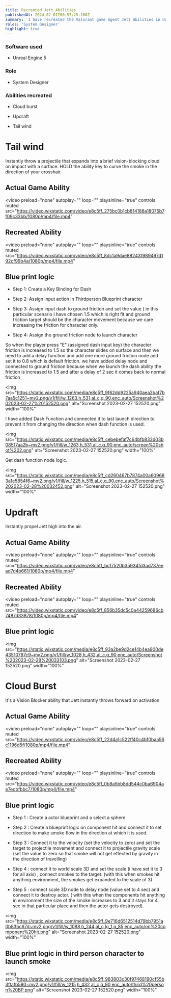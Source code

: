 ```yaml
---
title: Recreated Jett Abilities
publishedAt: 2024-02-01T00:57:25.166Z
summary: 'I have recreated the Valorant game Agent Jett Abilities in Unreal Engine 5'
roles: 'System Designer'
highlight: true
---
```


### Software used

- Unreal Engine 5

### Role

- System Designer

### Abilities recreated

- Cloud burst

- Updraft

- Tail wind

# Tail wind

Instantly throw a projectile that expands into a brief vision-blocking cloud on impact with a surface. HOLD the ability key to curve the smoke in the direction of your crosshair.

## Actual Game Ability

<video
  preload="none"
  autoplay=""
  loop=""
  playsinline="true"
  controls
  muted
  src="https://video.wixstatic.com/video/e8c5ff_275bc0b1cb814188a18075b7f09c33bb/1080p/mp4/file.mp4"
></video>

## Recreated Ability

<video
  preload="none"
  autoplay=""
  loop=""
  playsinline="true"
  controls
  muted
  src="https://video.wixstatic.com/video/e8c5ff_8dc1a9dae882431989497d192cf99b4a/1080p/mp4/file.mp4"
></video>

## Blue print logic

- Step 1: Create a Key Binding for Dash

- Step 2: Assign input action in Thirdperson Blueprint character

- Step 3: Assign input dash to ground friction and set the value ( in this particular scenario I have chosen 1.5 which is right fit and ground friction target should be the character movement because we care increasing the friction for character only.

- Step 4: Assign the ground friction node to launch character

So when the player press "E" (assigned dash input key) the character friction is increased to 1.5 so the character slides on surface and then we need to add a delay function and add one more ground friction node and set it to 0.8 which is default friction. we have added delay node and connected to ground friction because when we launch the dash ability the friction is increased to 1.5 and after a delay of 2 sec it comes back to normal friction

<img
  src="https://static.wixstatic.com/media/e8c5ff_9f62dd9225a940aea2baf7b7aa5c1251~mv2.png/v1/fill/w_1263,h_531,al_c,q_90,enc_auto/Screenshot%202023-02-27%20152520.png"
  alt="Screenshot 2023-02-27 152520.png"
  width="100%"
></img>

I have added Dash Function and connected it to last launch direction to prevent it from changing the direction when dash function is used.

<img
  src="https://static.wixstatic.com/media/e8c5ff_cebebefaf7c64bfb833d03b08517aa2b~mv2.png/v1/fill/w_1263,h_531,al_c,q_90,enc_auto/screen%20shot%202.png"
  alt="Screenshot 2023-02-27 152520.png"
  width="100%"
></img>

Get dash function node logic.

<img
  src="https://static.wixstatic.com/media/e8c5ff_cd260467b7874a00a609683a1e5854f6~mv2.png/v1/fill/w_1225,h_515,al_c,q_90,enc_auto/Screenshot%202023-02-28%20032452.png"
  alt="Screenshot 2023-02-27 152520.png"
  width="100%"
></img>

# Updraft

Instantly propel Jett high into the air.

## Actual Game Ability

<video
  preload="none"
  autoplay=""
  loop=""
  playsinline="true"
  controls
  muted
  src="https://video.wixstatic.com/video/e8c5ff_bc17520b35934fd3ad737eead7d4b661/1080p/mp4/file.mp4"
></video>

## Recreated Ability

<video
  preload="none"
  autoplay=""
  loop=""
  playsinline="true"
  controls
  muted
  src="https://video.wixstatic.com/video/e8c5ff_856b35dc5c0a44259686cb7487d33878/1080p/mp4/file.mp4"
></video>

## Blue print logic

<img
  src="https://static.wixstatic.com/media/e8c5ff_93a2be9d2ce14b4ea900de43510787c9~mv2.png/v1/fill/w_1028,h_432,al_c,q_90,enc_auto/Screenshot%202023-02-28%20033103.png"
  alt="Screenshot 2023-02-27 152520.png"
  width="100%"
></img>

# Cloud Burst

It's a Vision Blocker ability that Jett instantly throws forward on activation

## Actual Game Ability

<video
  preload="none"
  autoplay=""
  loop=""
  playsinline="true"
  controls
  muted
  src="https://video.wixstatic.com/video/e8c5ff_22d4a1c522ff40c4bf0baa56c1196d5f/1080p/mp4/file.mp4"
></video>

## Recreated Ability

<video
  preload="none"
  autoplay=""
  loop=""
  playsinline="true"
  controls
  muted
  src="https://video.wixstatic.com/video/e8c5ff_0b8a5bb8dd544c0ba6904ae7edbfbbc7/1080p/mp4/file.mp4"
></video>

## Blue print logic

- Step 1 : Create a actor blueprint and a select a sphere

- Step 2 : Create a blueprint logic on component hit and connect it to set direction to make smoke flow in the direction at which it is used.

- Step 3 : Connect it to the velocity (set the velocity to zero) and set the target to projectile movement and connect it to projectile gravity scale (set the value to zero so that smoke will not get effected by gravity in the direction of travelling)

- Step 4 : connect it to world scale 3D and set the scale (i have set it to 3 for all axis) , connect smokes to the target. (with this when smokes hit anything environment, the smokes get expanded to the scale of 3)

- Step 5 : connect scale 3D node to delay node (value set to 4 sec) and connect it to destroy actor. ( with this when the components hit anything in environment the size of the smoke increases to 3 and it stays for 4 sec in that particular place and then the actor gets destroyed).

<img
  src="https://static.wixstatic.com/media/e8c5ff_9e716d6512514d79bb7951a0b83bc67d~mv2.png/v1/fill/w_1088,h_244,al_c,lg_1,q_85,enc_auto/on%20component%20hit.png"
  alt="Screenshot 2023-02-27 152520.png"
  width="100%"
></img>

## Blue print logic in third person character to launch smoke

<img
  src="https://static.wixstatic.com/media/e8c5ff_983803c30f97468190cf55b3ffafb580~mv2.png/v1/fill/w_1215,h_432,al_c,q_90,enc_auto/third%20person%20BP.png"
  alt="Screenshot 2023-02-27 152520.png"
  width="100%"
></img>

